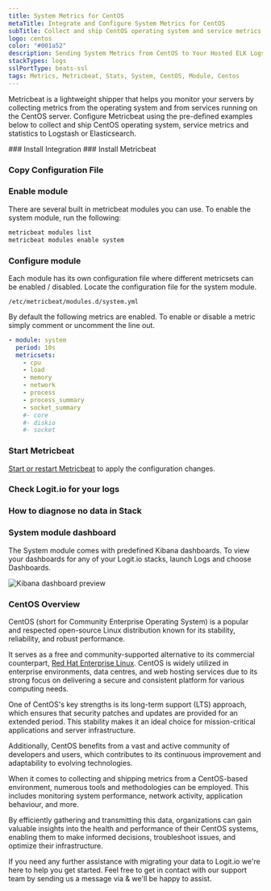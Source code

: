 ```yaml
---
title: System Metrics for CentOS
metaTitle: Integrate and Configure System Metrics for CentOS
subTitle: Collect and ship CentOS operating system and service metrics to Logstash and Elasticsearch
logo: centos
color: "#001a52"
description: Sending System Metrics from CentOS to Your Hosted ELK Logstash Instance - Configuring Metricbeat for Transmission to Logstash or Elasticsearch.
stackTypes: logs
sslPortType: beats-ssl
tags: Metrics, Metricbeat, Stats, System, CentOS, Module, Centos
---
```


Metricbeat is a lightweight shipper that helps you monitor your servers 
by collecting metrics from the operating system and from services running 
on the CentOS server. Configure Metricbeat using the pre-defined examples 
below to collect and ship CentOS operating system, service metrics and 
statistics to Logstash or Elasticsearch.

<Steps>
  ### Install Integration
  <InstallIntegration/>
  ### Install Metricbeat

  <InstallBeat beatname="metricbeat" />

  ### Copy Configuration File

  <MetricbeatOutput />

  ### Enable module

  There are several built in metricbeat modules you can use. To enable the system module, run the following:

  ```bash copy
  metricbeat modules list
  metricbeat modules enable system
  ```

  ### Configure module

  Each module has its own configuration file where different metricsets can be enabled / disabled. 
  Locate the configuration file for the system module.

  `/etc/metricbeat/modules.d/system.yml`

  By default the following metrics are enabled. To enable or disable a metric simply comment or uncomment the line out.

  ```yaml copy
  - module: system
    period: 10s
    metricsets:
      - cpu
      - load
      - memory
      - network
      - process
      - process_summary
      - socket_summary
      #- core
      #- diskio
      #- socket
  ```

  ### Start Metricbeat

  [Start or restart Metricbeat](https://www.elastic.co/guide/en/beats/metricbeat/master/metricbeat-starting.html) 
  to apply the configuration changes.

  ### Check Logit.io for your logs

  <LaunchStack utmMedium="logs" utmCampaign="centos_metricbeat" source="metrics_system_centos" />

  ### How to diagnose no data in Stack

  <DiagnoseNoData />

  ### System module dashboard

  The System module comes with predefined Kibana dashboards. To view your dashboards for any of your Logit.io stacks, launch Logs and choose Dashboards.

  ![Kibana dashboard preview](@/images/integrations/metricbeats/metricbeat_system_module.png)

</Steps>

### CentOS Overview

CentOS (short for Community Enterprise Operating System) is a popular and respected open-source Linux distribution known for its stability, reliability,
 and robust performance. 

It serves as a free and community-supported alternative to its commercial counterpart, [Red Hat Enterprise Linux](/integrations/log-management/operating-systems/redhat). 
CentOS is widely utilized in enterprise environments, data centres, and web hosting services due to its strong focus on delivering 
a secure and consistent platform for various computing needs. 

One of CentOS's key strengths is its long-term support (LTS) approach, which ensures that security patches and updates are provided for an extended period. 
This stability makes it an ideal choice for mission-critical applications and server infrastructure. 

Additionally, CentOS benefits from a vast and active community of developers and users, which contributes to its continuous improvement and adaptability 
to evolving technologies. 

When it comes to collecting and shipping metrics from a CentOS-based environment, numerous tools and methodologies can be employed. This includes 
monitoring system performance, network activity, application behaviour, and more. 

By efficiently gathering and transmitting this data, organizations can gain valuable insights into the health and performance of their CentOS systems, 
enabling them to make informed decisions, troubleshoot issues, and optimize their infrastructure.

If you need any further assistance with migrating your data to Logit.io we're here to help you get started. Feel free to get in contact with our 
support team by sending us a message via <IntercomButton text="live chat" /> & we'll be happy to assist.